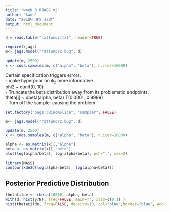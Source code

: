 ```yaml
---
title: "week 3 RJAGS m2"
author: "kwon"
date: "2018년 9월 27일"
output: html_document
---
```


```r
d = read.table("rattumor.txt", header=TRUE)

require(rjags)
m<- jags.model("rattumor2.bug", d)

update(m, 2500) 
x <- coda.samples(m, c("alpha", "beta"), n.iter=10000)
```
Certain specification triggers errors.\
- make hyperprior on $\phi_2$ more informative\
phi2 ~ dunif(0, 10)\
- Truncate the beta distribution away from its problematic endpoints: \
theta[j] ~ dbeta(alpha, beta) T(0.0001, 0.9999)\
- Turn off the sampler causing the problem
```r
set.factory("bugs::BinomSlice", "sampler", FALSE)

m<- jags.model("rattumor2.bug", d)

update(m, 2500) 
x <- coda.samples(m, c("alpha", "beta"), n.iter=10000)
```

```r
alpha <- as.matrix(x)[,"alpha"]
beta <- as.matrix(x)[,"beta"]
plot(log(alpha/beta), log(alpha+beta), pch=".", cex=2)
```

```r
library(MASS)
contour(kde2d(log(alpha/beta), log(alpha+beta)))
```
## Posterior Predictive Distribution
```r
thetatilde <- rbeta(10000, alpha, beta)
with(d, hist(y/N), freq=FALSE, main="", xlim=c(0,1) )
hist(thetatilde, freq=FALSE, density=10, col="blue",border="blue", add=TRUE)
```

